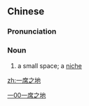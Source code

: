 ==Chinese==
{{zh-forms}}

===Pronunciation===
{{zh-pron
|m=一xízhīdì
|c=jat1 zik6 zi1 dei6
|mn=kh,xm,zz:it-se̍k-chi-tē/tp:it-se̍k-chi-tōe/qz:it-si̍t-chi-tē
|cat=n
}}

===Noun===
{{zh-noun}}

# {{lb|zh|idiomatic}} a small space; a [[niche]]
#: {{zh-x|這個 公司 在 海外 市場 佔有 '''一席之地'''。|This company occupies a '''niche''' in the overseas market.}}

[[Category:Mandarin idioms|一00一席之地]]

[[zh:一席之地]]